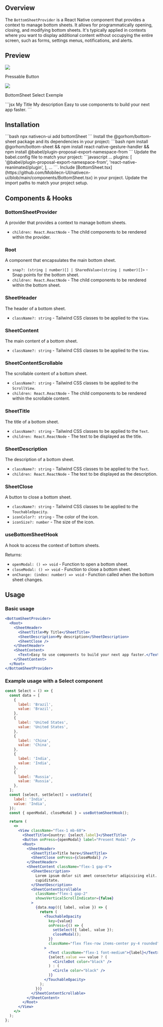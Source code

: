 ## Overview

The `BottomSheetProvider` is a React Native component that provides a context to manage bottom sheets. It allows for programmatically opening, closing, and modifying bottom sheets. It's typically applied in contexts where you want to display additional content without occupying the entire screen, such as forms, settings menus, notifications, and alerts.

## Preview

<Tabs>
  <Tab title="Preview">
    <div style={{ display: 'flex', justifyContent: 'center' }}>
      <div>
        <img src="https://github.com/Mobilecn-UI/nativecn-ui/assets/72309855/43da3793-c726-41a3-b14b-bab649678536" />
        <p>Pressable Button</p>
      </div>
      <div>
        <img src="https://github.com/Mobilecn-UI/nativecn-ui/assets/72309855/cc1753cc-35c5-4775-b5ae-bd5e8a2d63ff" />
        <p>BottomSheet Select Exemple</p>
      </div>
    </div>
  </Tab>
  <Tab title="Code">
    ```jsx
    <BottomSheetProvider>
      <Root>
        <SheetHeader>
          <SheetTitle>My Title</SheetTitle>
          <SheetDescription>My description</SheetDescription>
          <SheetClose />
        </SheetHeader>
        <SheetContent>
          <Text>Easy to use components to build your next app faster.</Text>
        </SheetContent>
      </Root>
    </BottomSheetProvider>
    ```
  </Tab>
</Tabs>

## Installation

<Tabs>
  <Tab title="CLI">```bash npx nativecn-ui add bottomSheet ```</Tab>
  <Tab title="Manual">
    <Steps>
      <Step title="First Step">
        Install the @gorhom/bottom-sheet package and its dependencies in your
        project: ```bash npm install @gorhom/bottom-sheet && npm install
        react-native-gesture-handler && npm install
        @babel/plugin-proposal-export-namespace-from ```
      </Step>
      <Step title="Second Step">
        Update the babel.config file to match your project: ```javascript ...
        plugins: [ '@babel/plugin-proposal-export-namespace-from',
        'react-native-reanimated/plugin', ], ... ```.
      </Step>
      <Step title="Third Step">
        Include
        [BottomSheet.tsx](https://github.com/Mobilecn-UI/nativecn-ui/blob/main/components/BottomSheet.tsx)
        in your project.
      </Step>
      <Step title="Fourth Step">
        Update the import paths to match your project setup.
      </Step>
    </Steps>
  </Tab>
</Tabs>

## Components & Hooks

### BottomSheetProvider

A provider that provides a context to manage bottom sheets.

- `children: React.ReactNode` - The child components to be rendered within the provider.

### Root

A component that encapsulates the main bottom sheet.

- `snap?: (string | number)[] | SharedValue<(string | number)[]>` - Snap points for the bottom sheet.
- `children: React.ReactNode` - The child components to be rendered within the bottom sheet.

### SheetHeader

The header of a bottom sheet.

- `className?: string` - Tailwind CSS classes to be applied to the `View`.

### SheetContent

The main content of a bottom sheet.

- `className?: string` - Tailwind CSS classes to be applied to the `View`.

### SheetContentScrollable

The scrollable content of a bottom sheet.

- `className?: string` - Tailwind CSS classes to be applied to the `ScrollView`.
- `children: React.ReactNode` - The child components to be rendered within the scrollable content.

### SheetTitle

The title of a bottom sheet.

- `className?: string` - Tailwind CSS classes to be applied to the `Text`.
- `children: React.ReactNode` - The text to be displayed as the title.

### SheetDescription

The description of a bottom sheet.

- `className?: string` - Tailwind CSS classes to be applied to the `Text`.
- `children: React.ReactNode` - The text to be displayed as the description.

### SheetClose

A button to close a bottom sheet.

- `className?: string` - Tailwind CSS classes to be applied to the `TouchableOpacity`.
- `iconColor?: string` - The color of the icon.
- `iconSize?: number` - The size of the icon.

### useBottomSheetHook

A hook to access the context of bottom sheets.

Returns:

- `openModal: () => void` - Function to open a bottom sheet.
- `closeModal: () => void` - Function to close a bottom sheet.
- `onChange: (index: number) => void` - Function called when the bottom sheet changes.

## Usage

### Basic usage

```jsx
<BottomSheetProvider>
  <Root>
    <SheetHeader>
      <SheetTitle>My Title</SheetTitle>
      <SheetDescription>My description</SheetDescription>
      <SheetClose />
    </SheetHeader>
    <SheetContent>
      <Text>Easy to use components to build your next app faster.</Text>
    </SheetContent>
  </Root>
</BottomSheetProvider>
```

### Example usage with a Select component

```jsx
const Select = () => {
  const data = [
    {
      label: 'Brazil',
      value: 'Brazil',
    },
    {
      label: 'United States',
      value: 'United States',
    },
    {
      label: 'China',
      value: 'China',
    },
    {
      label: 'India',
      value: 'India',
    },
    {
      label: 'Russia',
      value: 'Russia',
    },
  ];
  const [select, setSelect] = useState({
    label: 'India',
    value: 'India',
  });
  const { openModal, closeModal } = useBottomSheetHook();

  return (
    <>
      <View className="flex-1 mb-60">
        <SheetTitle>Country: {select.label}</SheetTitle>
        <Button onPress={openModal} label="Present Modal" />
        <Root>
          <SheetHeader>
            <SheetTitle>Title here</SheetTitle>
            <SheetClose onPress={closeModal} />
          </SheetHeader>
          <SheetContent className="flex-1 gap-4">
            <SheetDescription>
              Lorem ipsum dolor sit amet consectetur adipisicing elit. Repellat
              cupiditate.
            </SheetDescription>
            <SheetContentScrollable
              className="flex-1 gap-2"
              showsVerticalScrollIndicator={false}
            >
              {data.map(({ label, value }) => {
                return (
                  <TouchableOpacity
                    key={value}
                    onPress={() => {
                      setSelect({ label, value });
                      closeModal();
                    }}
                    className="flex flex-row items-center py-4 rounded"
                  >
                    <Text className="flex-1 font-medium">{label}</Text>
                    {select.value === value ? (
                      <CircleDot color="black" />
                    ) : (
                      <Circle color="black" />
                    )}
                  </TouchableOpacity>
                );
              })}
            </SheetContentScrollable>
          </SheetContent>
        </Root>
      </View>
    </>
  );
};
```
